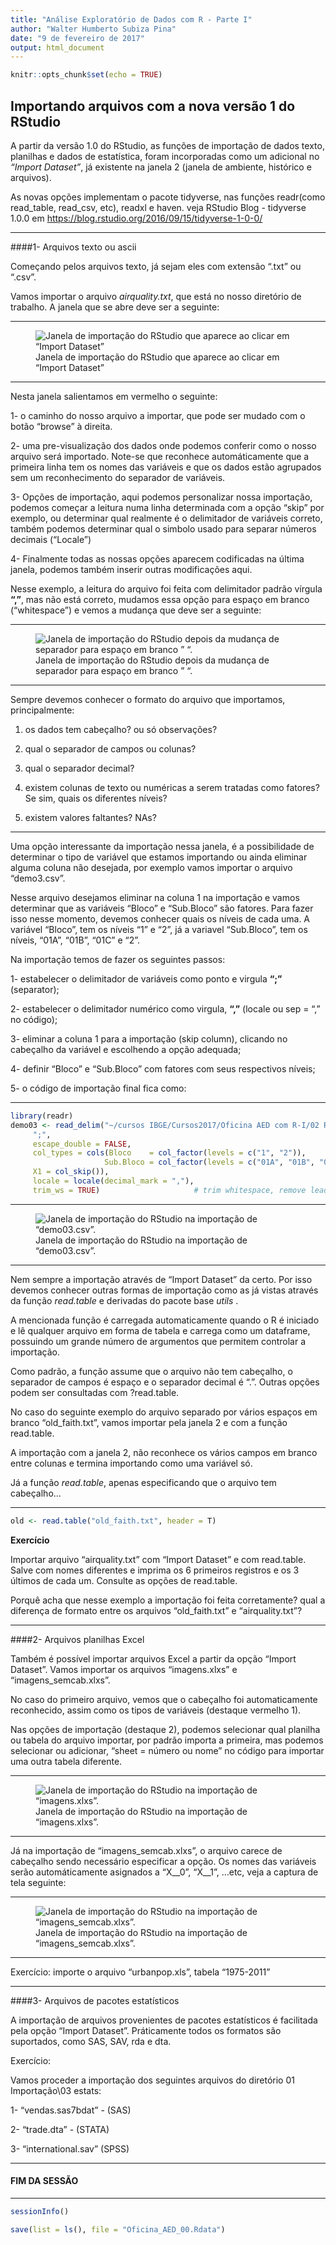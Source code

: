 ---
title: "Análise Exploratório de Dados com R - Parte I"
author: "Walter Humberto Subiza Pina"
date: "9 de fevereiro de 2017"
output: html_document
---

```{r setup, include=FALSE}
knitr::opts_chunk$set(echo = TRUE)
```

## Importando arquivos com a nova versão 1 do RStudio

A partir da versão 1.0 do RStudio, as funções de importação de dados texto, planilhas e dados de estatística, foram incorporadas como um adicional no _"Import Dataset"_, já existente na janela 2 (janela de ambiente, histórico e arquivos). 

As novas opções implementam o pacote tidyverse, nas funções readr(como read_table, read_csv, etc), readxl e haven.
veja RStudio Blog - tidyverse 1.0.0 em <https://blog.rstudio.org/2016/09/15/tidyverse-1-0-0/>

---

####1- Arquivos texto ou ascii



Começando pelos arquivos texto, já sejam eles com extensão ".txt" ou ".csv".

Vamos importar o arquivo _airquality.txt_, que está no nosso diretório de trabalho. A janela que se abre deve ser a seguinte:

---


![Janela de importação do RStudio que aparece ao clicar em "Import Dataset"](C:/Users/humberto.pina/Documents/cursos IBGE/Cursos2017/Oficina AED com R-I/02 R/01 Importação/00_RStudio/importar00.JPG)

---
 
Nesta janela salientamos em vermelho o seguinte:

1- o caminho do nosso arquivo a importar, que pode ser mudado com o botão "browse" à direita.

2- uma pre-visualização dos dados onde podemos conferir como o nosso arquivo será importado. Note-se que reconhece automáticamente que a primeira linha tem os nomes das variáveis e que os dados estão agrupados sem um reconhecimento do separador de variáveis.

3- Opções de importação, aqui podemos personalizar nossa importação, podemos começar a leitura numa linha determinada com a opção "skip" por exemplo, ou determinar qual realmente é o delimitador de variáveis correto, também podemos determinar qual o simbolo usado para separar números decimais ("Locale")

4- Finalmente todas as nossas opções aparecem codificadas na última janela, podemos também inserir outras modificações aqui.

Nesse exemplo, a leitura do arquivo foi feita com delimitador padrão vírgula **","**, mas não está correto, mudamos essa opção para espaço em branco ("whitespace")  e vemos a mudança que deve ser a seguinte:

---

![Janela de importação do RStudio depois da mudança de separador para espaço em branco " ".](C:/Users/humberto.pina/Documents/cursos IBGE/Cursos2017/Oficina AED com R-I/02 R/01 Importação/00_RStudio/importar01.JPG)

---

Sempre devemos conhecer o formato do arquivo que importamos, principalmente:

1. os dados tem cabeçalho? ou só observações?

2. qual o separador de campos ou colunas?

3. qual o separador decimal?

4. existem colunas de texto ou numéricas a serem tratadas como fatores? Se sim, quais os diferentes níveis?

5. existem valores faltantes? NAs?


---

Uma opção interessante da importação nessa janela, é a possibilidade de determinar o tipo de variável que estamos importando ou ainda eliminar alguma coluna não desejada, por exemplo vamos importar o arquivo "demo3.csv". 

Nesse arquivo desejamos eliminar na coluna 1 na importação e vamos determinar que as variáveis "Bloco" e "Sub.Bloco" são fatores. Para fazer isso nesse momento, devemos conhecer quais os níveis de cada uma. A variável "Bloco", tem os níveis "1" e "2", já a variavel "Sub.Bloco", tem os níveis, "01A", "01B", "01C" e "2".

Na importação temos de fazer os seguintes passos:

1- estabelecer o delimitador de variáveis como ponto e virgula **";"** (separator);

2- estabelecer o delimitador numérico como virgula, **","** (locale ou sep = "," no código);

3- eliminar a coluna 1 para a importação (skip column), clicando no cabeçalho da variável e escolhendo a opção adequada;

4- definir "Bloco" e "Sub.Bloco" com fatores com seus respectivos níveis;

5- o código de importação final fica como:

---

```{r warning = FALSE}
library(readr)
demo03 <- read_delim("~/cursos IBGE/Cursos2017/Oficina AED com R-I/02 R/01 Importação/01 texto/demo03.csv", 
     ";", 
     escape_double = FALSE, 
     col_types = cols(Bloco    = col_factor(levels = c("1", "2")), 
                     Sub.Bloco = col_factor(levels = c("01A", "01B", "01C", "2")), 
     X1 = col_skip()), 
     locale = locale(decimal_mark = ","), 
     trim_ws = TRUE)                     # trim whitespace, remove leading or trailing ws from characters
```

---

![Janela de importação do RStudio na importação de "demo03.csv".](C:/Users/humberto.pina/Documents/cursos IBGE/Cursos2017/Oficina AED com R-I/02 R/01 Importação/00_RStudio/importar02.JPG)

---

Nem sempre a importação através de "Import Dataset" da certo. Por isso devemos conhecer outras formas de importação como as já vistas através da função _read.table_ e derivadas do pacote base *utils* . 

A mencionada função é carregada automaticamente quando o R é iniciado e lê qualquer arquivo em forma de tabela e carrega como um dataframe, possuindo um grande número de argumentos que permitem controlar a importação.

Como padrão, a função assume que o arquivo não tem cabeçalho, o separador de campos é espaço e o separador decimal é “.”. Outras opções podem ser consultadas com ?read.table.

No caso do seguinte exemplo do arquivo separado por vários espaços em branco "old_faith.txt", vamos importar pela janela 2 e com a função read.table.

A importação com a janela 2, não reconhece os vários campos em branco entre colunas e termina importando como uma variável só.

Já a função _read.table_, apenas especificando que o arquivo tem cabeçalho...

---

```{r}
old <- read.table("old_faith.txt", header = T)
```



**Exercício**

Importar arquivo "airquality.txt" com "Import Dataset" e com read.table. Salve com nomes diferentes e imprima os 6 primeiros registros e os 3 últimos de cada um. Consulte as opções de read.table.

Porquê acha que nesse exemplo a importação foi feita corretamente? qual a diferença de formato entre os arquivos "old_faith.txt" e "airquality.txt"?

---

####2- Arquivos planilhas Excel

Também é possível importar arquivos Excel a partir da opção "Import Dataset". Vamos importar os arquivos "imagens.xlxs" e "imagens_semcab.xlxs".

No caso do primeiro arquivo, vemos que o cabeçalho foi automaticamente reconhecido, assim como os tipos de variáveis (destaque vermelho 1). 

Nas opções de importação (destaque 2), podemos selecionar qual planilha ou tabela do arquivo importar, por padrão importa a primeira, mas podemos selecionar ou adicionar, "sheet = número ou nome" no código para importar uma outra tabela diferente.

---

![Janela de importação do RStudio na importação de "imagens.xlxs".](C:/Users/humberto.pina/Documents/cursos IBGE/Cursos2017/Oficina AED com R-I/02 R/01 Importação/00_RStudio/importar03.JPG)

---

Já na importação de "imagens_semcab.xlxs", o arquivo carece de cabeçalho sendo necessário especificar a opção. Os nomes das variáveis serão automáticamente asignados a "X__0", "X__1", ...etc, veja a captura de tela seguinte:

---

![Janela de importação do RStudio na importação de "imagens_semcab.xlxs".](C:/Users/humberto.pina/Documents/cursos IBGE/Cursos2017/Oficina AED com R-I/02 R/01 Importação/00_RStudio/importar04.JPG)

---

Exercício: importe o arquivo "urbanpop.xls", tabela "1975-2011"

---

####3- Arquivos de pacotes estatísticos

A importação de arquivos provenientes de pacotes estatísticos é facilitada pela opção "Import Dataset". Práticamente todos os formatos são suportados, como
SAS, SAV, rda e dta. 

Exercício:

Vamos proceder a importação dos seguintes arquivos do diretório 01 Importação\03 estats:

1- "vendas.sas7bdat" -  (SAS)

2- "trade.dta" - (STATA)

3- "international.sav" (SPSS)

---

####  FIM DA SESSÃO

---

```{r}
sessionInfo()

save(list = ls(), file = "Oficina_AED_00.Rdata") 
```
